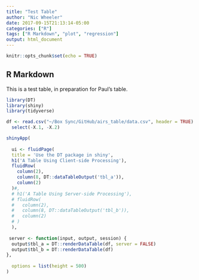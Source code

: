 ```yaml
---
title: "Test Table"
author: "Nic Wheeler"
date: 2017-09-15T21:13:14-05:00
categories: ["R"]
tags: ["R Markdown", "plot", "regression"]
output: html_document
---
```


```r
knitr::opts_chunk$set(echo = TRUE)
```

## R Markdown

This is a test table, in preparation for Paul's table.

```r

library(DT)
library(shiny)
library(tidyverse)

df <- read.csv("~/Box Sync/GitHub/airs_table/data.csv", header = TRUE) %>%
  select(-X.1, -X.2)

shinyApp(
  
  ui <- fluidPage(
  title = 'Use the DT package in shiny',
  h1('A Table Using Client-side Processing'),
  fluidRow(
    column(2),
    column(8, DT::dataTableOutput('tbl_a')),
    column(2)
  )#,
  # h1('A Table Using Server-side Processing'),
  # fluidRow(
  #   column(2),
  #   column(8, DT::dataTableOutput('tbl_b')),
  #   column(2)
  # )
  ),
  
 server <- function(input, output, session) {
  output$tbl_a = DT::renderDataTable(df, server = FALSE)
  output$tbl_b = DT::renderDataTable(df)
},
  
  options = list(height = 500)
)
```



